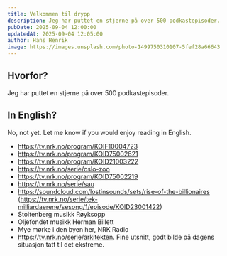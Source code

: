 ```yaml
---
title: Velkommen til drypp
description: Jeg har puttet en stjerne på over 500 podkastepisoder.
pubDate: 2025-09-04 12:00:00
updatedAt: 2025-09-04 12:05:00
author: Hans Henrik
image: https://images.unsplash.com/photo-1499750310107-5fef28a66643
---
```



## Hvorfor?

Jeg har puttet en stjerne på over 500 podkastepisoder.

## In English?

No, not yet. Let me know if you would enjoy reading in English.

- https://tv.nrk.no/program/KOIF10004723
- https://tv.nrk.no/program/KOID75002621
- https://tv.nrk.no/program/KOID21003222
- https://tv.nrk.no/serie/oslo-zoo
- https://tv.nrk.no/program/KOID75002219
- https://tv.nrk.no/serie/sau
- https://soundcloud.com/lostinsounds/sets/rise-of-the-billionaires (https://tv.nrk.no/serie/tek-milliardaerene/sesong/1/episode/KOID23001422)
- Stoltenberg musikk Røyksopp
- Oljefondet musikk Herman Billett
- Mye mørke i den byen her, NRK Radio
- https://tv.nrk.no/serie/arkitekten. Fine utsnitt, godt bilde på dagens situasjon tatt til det ekstreme.
